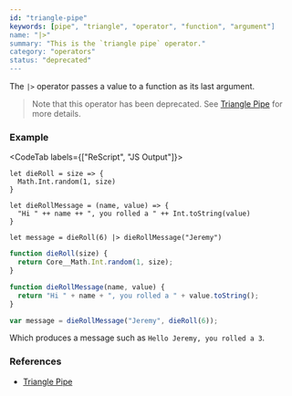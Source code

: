 ```yaml
---
id: "triangle-pipe"
keywords: [pipe", "triangle", "operator", "function", "argument"]
name: "|>"
summary: "This is the `triangle pipe` operator."
category: "operators"
status: "deprecated"
---
```


The `|>` operator passes a value to a function as its last argument.

> Note that this operator has been deprecated. See [Triangle Pipe](/docs/manual/latest/pipe#triangle-pipe-deprecated) for more details.

### Example

<CodeTab labels={["ReScript", "JS Output"]}>

```res
let dieRoll = size => {
  Math.Int.random(1, size)
}

let dieRollMessage = (name, value) => {
  "Hi " ++ name ++ ", you rolled a " ++ Int.toString(value)
}

let message = dieRoll(6) |> dieRollMessage("Jeremy")
```

```js
function dieRoll(size) {
  return Core__Math.Int.random(1, size);
}

function dieRollMessage(name, value) {
  return "Hi " + name + ", you rolled a " + value.toString();
}

var message = dieRollMessage("Jeremy", dieRoll(6));
```

</CodeTab>

Which produces a message such as `Hello Jeremy, you rolled a 3`.

### References

* [Triangle Pipe](/docs/manual/latest/pipe#triangle-pipe-deprecated)
